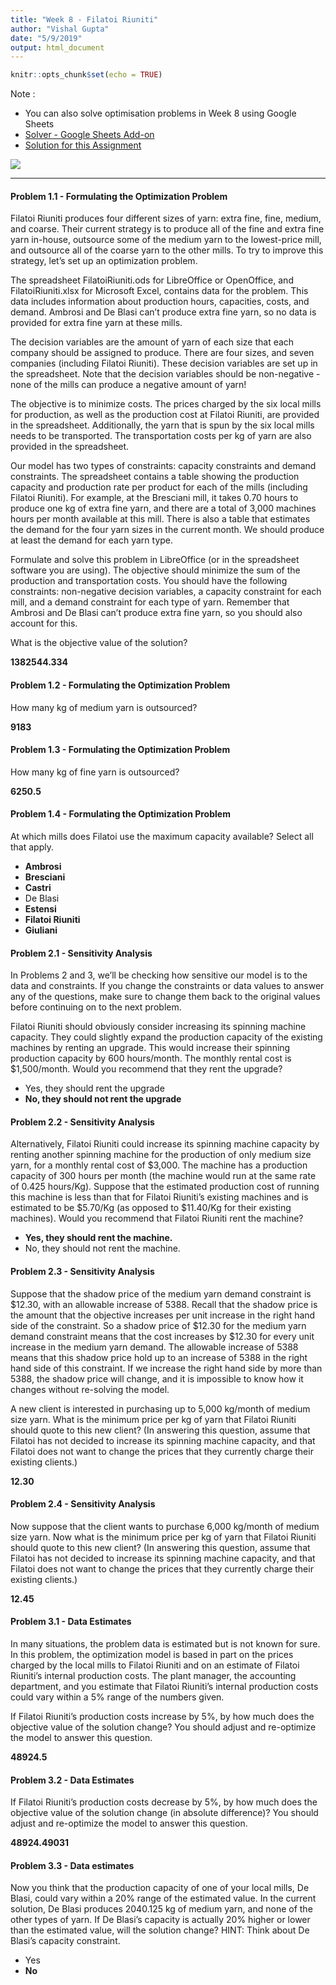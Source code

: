 ```yaml
---
title: "Week 8 - Filatoi Riuniti"
author: "Vishal Gupta"
date: "5/9/2019"
output: html_document
---
```


```r
knitr::opts_chunk$set(echo = TRUE)
```

Note : 

- You can also solve optimisation problems in Week 8 using Google Sheets 
- [Solver - Google Sheets Add-on](https://chrome.google.com/webstore/detail/solver/iennicjichkeiajiflbcmaaohildohpb?hl=en)
- [Solution for this Assignment](https://docs.google.com/spreadsheets/d/1wwFSw518_hvW61Xu6xMKhFhZ2IpmjUygWKdtja7mzw8/edit?usp=sharing)

![](/Users/vishalgupta/Desktop/Screenshot 2019-04-18 at 4.49.34 PM.png)

---

#### Problem 1.1 - Formulating the Optimization Problem

Filatoi Riuniti produces four different sizes of yarn: extra fine, fine, medium, and coarse. Their current strategy is to produce all of the fine and extra fine yarn in-house, outsource some of the medium yarn to the lowest-price mill, and outsource all of the coarse yarn to the other mills. To try to improve this strategy, let's set up an optimization problem.

The spreadsheet FilatoiRiuniti.ods for LibreOffice or OpenOffice, and FilatoiRiuniti.xlsx for Microsoft Excel, contains data for the problem. This data includes information about production hours, capacities, costs, and demand. Ambrosi and De Blasi can't produce extra fine yarn, so no data is provided for extra fine yarn at these mills.

The decision variables are the amount of yarn of each size that each company should be assigned to produce. There are four sizes, and seven companies (including Filatoi Riuniti). These decision variables are set up in the spreadsheet. Note that the decision variables should be non-negative - none of the mills can produce a negative amount of yarn!

The objective is to minimize costs. The prices charged by the six local mills for production, as well as the production cost at Filatoi Riuniti, are provided in the spreadsheet. Additionally, the yarn that is spun by the six local mills needs to be transported. The transportation costs per kg of yarn are also provided in the spreadsheet.

Our model has two types of constraints: capacity constraints and demand constraints. The spreadsheet contains a table showing the production capacity and production rate per product for each of the mills (including Filatoi Riuniti). For example, at the Bresciani mill, it takes 0.70 hours to produce one kg of extra fine yarn, and there are a total of 3,000 machines hours per month available at this mill. There is also a table that estimates the demand for the four yarn sizes in the current month. We should produce at least the demand for each yarn type.

Formulate and solve this problem in LibreOffice (or in the spreadsheet software you are using). The objective should minimize the sum of the production and transportation costs. You should have the following constraints: non-negative decision variables, a capacity constraint for each mill, and a demand constraint for each type of yarn. Remember that Ambrosi and De Blasi can't produce extra fine yarn, so you should also account for this.

What is the objective value of the solution?

**1382544.334**

#### Problem 1.2 - Formulating the Optimization Problem

How many kg of medium yarn is outsourced?

**9183**
  
#### Problem 1.3 - Formulating the Optimization Problem

How many kg of fine yarn is outsourced?

**6250.5**

#### Problem 1.4 - Formulating the Optimization Problem

At which mills does Filatoi use the maximum capacity available? Select all that apply.

- **Ambrosi**
- **Bresciani**
- **Castri**
- De Blasi
- **Estensi**
- **Filatoi Riuniti**
- **Giuliani**

#### Problem 2.1 - Sensitivity Analysis

In Problems 2 and 3, we'll be checking how sensitive our model is to the data and constraints. If you change the constraints or data values to answer any of the questions, make sure to change them back to the original values before continuing on to the next problem.

Filatoi Riuniti should obviously consider increasing its spinning machine capacity. They could slightly expand the production capacity of the existing machines by renting an upgrade. This would increase their spinning production capacity by 600 hours/month. The monthly rental cost is $1,500/month. Would you recommend that they rent the upgrade?


- Yes, they should rent the upgrade
- **No, they should not rent the upgrade**

#### Problem 2.2 - Sensitivity Analysis

Alternatively, Filatoi Riuniti could increase its spinning machine capacity by renting another spinning machine for the production of only medium size yarn, for a monthly rental cost of $3,000. The machine has a production capacity of 300 hours per month (the machine would run at the same rate of 0.425 hours/Kg). Suppose that the estimated production cost of running this machine is less than that for Filatoi Riuniti's existing machines and is estimated to be $5.70/Kg (as opposed to $11.40/Kg for their existing machines). Would you recommend that Filatoi Riuniti rent the machine?


- **Yes, they should rent the machine.**
- No, they should not rent the machine.

#### Problem 2.3 - Sensitivity Analysis

Suppose that the shadow price of the medium yarn demand constraint is $12.30, with an allowable increase of 5388. Recall that the shadow price is the amount that the objective increases per unit increase in the right hand side of the constraint. So a shadow price of $12.30 for the medium yarn demand constraint means that the cost increases by $12.30 for every unit increase in the medium yarn demand. The allowable increase of 5388 means that this shadow price hold up to an increase of 5388 in the right hand side of this constraint. If we increase the right hand side by more than 5388, the shadow price will change, and it is impossible to know how it changes without re-solving the model.

A new client is interested in purchasing up to 5,000 kg/month of medium size yarn. What is the minimum price per kg of yarn that Filatoi Riuniti should quote to this new client? (In answering this question, assume that Filatoi has not decided to increase its spinning machine capacity, and that Filatoi does not want to change the prices that they currently charge their existing clients.)

**12.30**

#### Problem 2.4 - Sensitivity Analysis

Now suppose that the client wants to purchase 6,000 kg/month of medium size yarn. Now what is the minimum price per kg of yarn that Filatoi Riuniti should quote to this new client? (In answering this question, assume that Filatoi has not decided to increase its spinning machine capacity, and that Filatoi does not want to change the prices that they currently charge their existing clients.)

**12.45**

#### Problem 3.1 - Data Estimates

In many situations, the problem data is estimated but is not known for sure. In this problem, the optimization model is based in part on the prices charged by the local mills to Filatoi Riuniti and on an estimate of Filatoi Riuniti's internal production costs. The plant manager, the accounting department, and you estimate that Filatoi Riuniti's internal production costs could vary within a 5% range of the numbers given.

If Filatoi Riuniti's production costs increase by 5%, by how much does the objective value of the solution change? You should adjust and re-optimize the model to answer this question.

**48924.5**
  
#### Problem 3.2 - Data Estimates

If Filatoi Riuniti's production costs decrease by 5%, by how much does the objective value of the solution change (in absolute difference)? You should adjust and re-optimize the model to answer this question.

**48924.49031**

#### Problem 3.3 - Data estimates

Now you think that the production capacity of one of your local mills, De Blasi, could vary within a 20% range of the estimated value. In the current solution, De Blasi produces 2040.125 kg of medium yarn, and none of the other types of yarn. If De Blasi's capacity is actually 20% higher or lower than the estimated value, will the solution change? HINT: Think about De Blasi's capacity constraint.

- Yes
- **No**